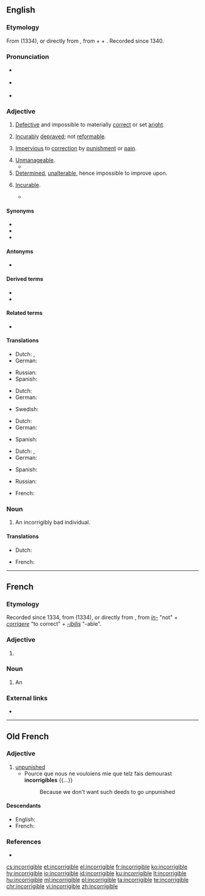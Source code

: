 ==English==
{{was wotd|2016|April|10}}

===Etymology===
From {{etyl|fro|en}} {{m|fro|incorrigible}} (1334), or directly from {{etyl|la|en}} {{m|la|incorrigibilis||not to be corrected}}, from {{m|la|in-||not}} + {{m|la|corrigere||to [[correct]]}} + {{m|la|-ibilis||[[-able]]}}. Recorded since 1340.

===Pronunciation===
* {{a|RP}} {{IPA|/ɪnˈkɒrɨdʒɨb(ə)l/|lang=en}}
* {{a|GA}} {{IPA|/ɪnˈkɔɹɨdʒɨb(ə)l/|lang=en}}
* {{hyphenation|in|cor|ri|gi|ble|lang=en}}

===Adjective===
{{en-adj|-}}

# [[defective|Defective]] and impossible to materially [[correct]] or set [[aright]].
#: {{ux|en|The construction flaw is '''incorrigible'''; any attempt to amend it would cause a complete collapse.}}
# [[incurable|Incurably]] [[depraved]]; not [[reformable]].
#: {{ux|en|His dark soul was too '''incorrigible''' to repent, even at his execution.}}
# [[impervious|Impervious]] to [[correction]] by [[punishment]] or [[pain]].
#: {{ux|en|The imp is '''incorrigible''': his bottom is still red from his last spanking when he plans the next prank.}}
# [[unmanageable|Unmanageable]].
#* {{quote-journal|author=Michael White|authorlink=Michael White (journalist)|title=Breaking up is hard to do, even at the Treasury|work={{w|The Guardian}}|city=London|url=http://www.guardian.co.uk/commentisfree/2006/dec/07/politics.economy|date=7 December 2006|passage=Gordon Brown may have his grumpy, Granita moments, but as a strategist he is an '''incorrigible''' optimist.}}
# [[determined|Determined]], [[unalterable]], hence impossible to improve upon.
#: {{ux|en|The laws of nature and mathematics are '''incorrigible'''.}}
# {{label|en|archaic}} [[incurable|Incurable]].
#* {{quote-journal|journal=[[w:British Journal of Psychiatry|The British Journal of Psychiatry]]|year=1859|volume=6|page=312|passage=It may appear as an epidemic, as a hereditary complaint, or as an obstinate and '''incorrigible''' disease again and again recurring.}}

====Synonyms====
{{checksyns}}
* {{l|en|irredeemable}}
* {{l|en|irreparable}}
* {{l|en|uncorrectable}}

====Antonyms====
* {{l|en|corrigible}}

====Derived terms====
* {{l|en|incorrigibility}}
* {{l|en|incorrigibly}}

====Related terms====
* {{l|en|incorrect}}

====Translations====
{{trans-top|defective and materially impossible to correct or set aright}}
* Dutch: {{t|nl|onverbeterbaar}}, {{t|nl|onherstelbaar}}
* German: {{t|de|unverbesserbar}}
{{trans-mid}}
* Russian: {{t+|ru|неисправи́мый}}
* Spanish: {{t|es|incorregible}}
{{trans-bottom}}

{{trans-top|incurably depraved}}
* Dutch: {{t|nl|onverbeterlijk}}
* German: {{t+|de|unverbesserlich}}
{{trans-mid}}
* Swedish: {{t|sv|oförbätterlig}}
{{trans-bottom}}

{{trans-top|impervious to correction by punishment or pain}}
* Dutch: {{t|nl|onverbeterlijk}}
* German: {{t+|de|unverbesserlich}}
{{trans-mid}}
* Spanish: {{t|es|incorregible}}
{{trans-bottom}}

{{trans-see|unmanageable}}

{{trans-top|determined, unalterable}}
* Dutch: {{t|nl|onverbeterbaar}}, {{t|nl|onveranderlijk}}
* German: {{t+|de|unverbesserlich}}
{{trans-mid}}
* Spanish: {{t|es|incorregible}}
{{trans-bottom}}

{{trans-top|incurable}}
* Russian: {{t+|ru|неизлечи́мый}}
{{trans-mid}}
{{trans-bottom}}

{{checktrans-top}}
* French: {{t+check|fr|incorrigible}}
{{trans-bottom}}

===Noun===
{{en-noun}}

# An incorrigibly bad individual.
#: {{ux|en|The '''incorrigibles''' in the prison population are either lifers or habitual reoffenders.}}

====Translations====
{{trans-top|an incorrigibly bad individual}}
* Dutch: {{t|nl|onverbeterlijke|m}}
{{trans-mid}}
* French: {{t+|fr|incorrigible|m|f}}
{{trans-bottom}}

----

==French==

===Etymology===
Recorded since 1334, from {{etyl|fro|fr}} {{m|fro|incorrigible}} (1334), or directly from {{etyl|la|fr}} {{m|la|incorrigibilis||not to be corrected}}, from ''[[in-]]'' "not" + ''[[corrigere]]'' "to correct" + ''[[-ibilis]]'' "-able".

===Adjective===
{{fr-adj|mf}}

# {{l|en|incorrigible}}

===Noun===
{{fr-noun|m}}

# An {{l|en|incorrigible}}

===External links===
* {{R:TLFi}}

----

==Old French==

===Adjective===
{{head|fro|adjective|g=m|g2=f}}

# [[unpunished]]
#* Pource que nous ne vouloiens mie que telz fais demourast '''incorrigibles''' {{...}}
#*: Because we don't want such deeds to go unpunished

====Descendants====
* English: {{l|en|incorrigible}} {{qualifier|borrowed}}
* French: {{l|fr|incorrigible}}

===References===
* {{R:Godefroy}}

[[cs:incorrigible]]
[[et:incorrigible]]
[[el:incorrigible]]
[[fr:incorrigible]]
[[ko:incorrigible]]
[[hy:incorrigible]]
[[io:incorrigible]]
[[id:incorrigible]]
[[ku:incorrigible]]
[[lt:incorrigible]]
[[hu:incorrigible]]
[[ml:incorrigible]]
[[pl:incorrigible]]
[[ta:incorrigible]]
[[te:incorrigible]]
[[chr:incorrigible]]
[[vi:incorrigible]]
[[zh:incorrigible]]